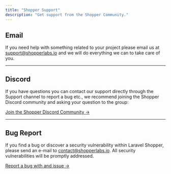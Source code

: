 ```yaml
---
title: "Shopper Support"
description: "Get support from the Shopper Community."
---
```



## Email

If you need help with something related to your project please email us at support@shopperlabs.io and we will do everything we can to take care of you.

---

## Discord


If you have questions you can contact our support directly through the Support channel to report a bug etc., we recommend joining the Shopper Discord community and asking your question to the group:

[Join the Shopper Discord Community &rarr;](https://discord.gg/vXKBTdKRxc)

---

## Bug Report

If you find a bug or discover a security vulnerability within Laravel Shopper, please send an e-mail to contact@shopperlabs.io. All security vulnerabilities will be promptly addressed.

[Report a bug with and issue &rarr;](https://github.com/shopperlabs/framework/issues)

